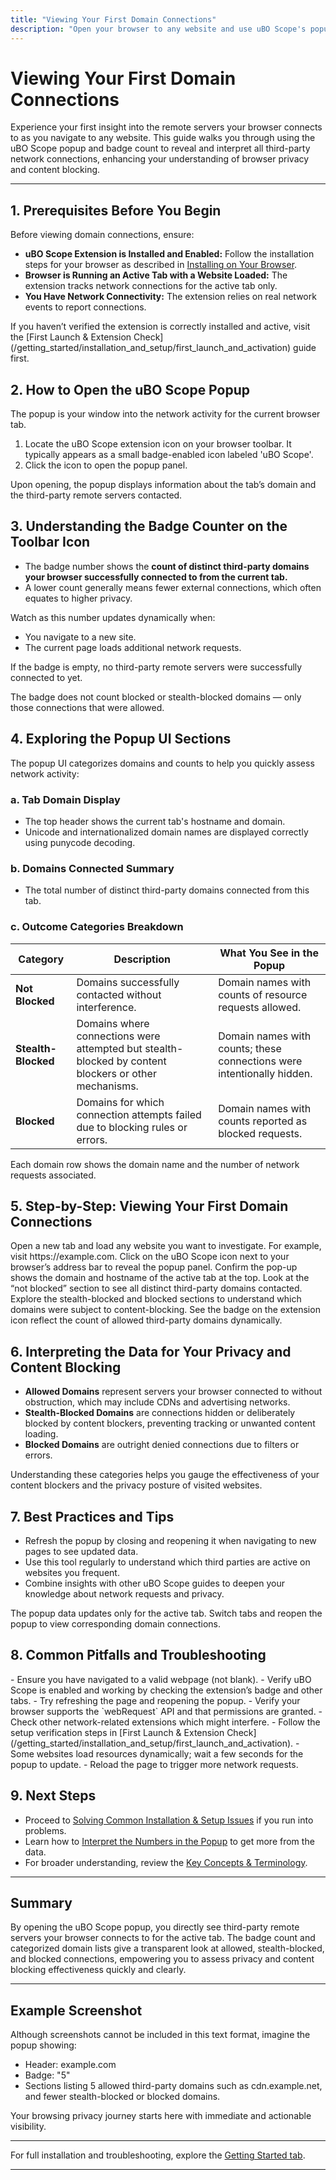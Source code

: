 ```yaml
---
title: "Viewing Your First Domain Connections"
description: "Open your browser to any website and use uBO Scope's popup to reveal all third-party remote servers your browser connects to. This page introduces the badge counter, popup UI, and what the reported data means for user privacy and content blocking."
---
```


# Viewing Your First Domain Connections

Experience your first insight into the remote servers your browser connects to as you navigate to any website. This guide walks you through using the uBO Scope popup and badge count to reveal and interpret all third-party network connections, enhancing your understanding of browser privacy and content blocking.

---

## 1. Prerequisites Before You Begin

Before viewing domain connections, ensure:

- **uBO Scope Extension is Installed and Enabled:** Follow the installation steps for your browser as described in [Installing on Your Browser](/getting_started/installation_and_setup/installing_on_your_browser).
- **Browser is Running an Active Tab with a Website Loaded:** The extension tracks network connections for the active tab only.
- **You Have Network Connectivity:** The extension relies on real network events to report connections.

<Tip>
If you haven’t verified the extension is correctly installed and active, visit the [First Launch & Extension Check](/getting_started/installation_and_setup/first_launch_and_activation) guide first.
</Tip>

## 2. How to Open the uBO Scope Popup

The popup is your window into the network activity for the current browser tab.

1. Locate the uBO Scope extension icon on your browser toolbar. It typically appears as a small badge-enabled icon labeled 'uBO Scope'.
2. Click the icon to open the popup panel.

Upon opening, the popup displays information about the tab’s domain and the third-party remote servers contacted.

## 3. Understanding the Badge Counter on the Toolbar Icon

- The badge number shows the **count of distinct third-party domains your browser successfully connected to from the current tab.**
- A lower count generally means fewer external connections, which often equates to higher privacy.

Watch as this number updates dynamically when:
- You navigate to a new site.
- The current page loads additional network requests.

If the badge is empty, no third-party remote servers were successfully connected to yet.

<Tip>
The badge does not count blocked or stealth-blocked domains — only those connections that were allowed.
</Tip>

## 4. Exploring the Popup UI Sections

The popup UI categorizes domains and counts to help you quickly assess network activity:

### a. Tab Domain Display
- The top header shows the current tab's hostname and domain.
- Unicode and internationalized domain names are displayed correctly using punycode decoding.

### b. Domains Connected Summary
- The total number of distinct third-party domains connected from this tab.

### c. Outcome Categories Breakdown

| Category           | Description                                                                 | What You See in the Popup                                   |
|--------------------|-----------------------------------------------------------------------------|------------------------------------------------------------|
| **Not Blocked**    | Domains successfully contacted without interference.                         | Domain names with counts of resource requests allowed.     |
| **Stealth-Blocked**| Domains where connections were attempted but stealth-blocked by content blockers or other mechanisms. | Domain names with counts; these connections were intentionally hidden. |
| **Blocked**        | Domains for which connection attempts failed due to blocking rules or errors.| Domain names with counts reported as blocked requests.     |

Each domain row shows the domain name and the number of network requests associated.

## 5. Step-by-Step: Viewing Your First Domain Connections

<Steps>
<Step title="Navigate to a Website">
Open a new tab and load any website you want to investigate. For example, visit https://example.com.
</Step>
<Step title="Open the uBO Scope Popup">
Click on the uBO Scope icon next to your browser’s address bar to reveal the popup panel.
</Step>
<Step title="Read the Tab Domain Header">
Confirm the pop-up shows the domain and hostname of the active tab at the top.
</Step>
<Step title="Review Connected Domains">
Look at the “not blocked” section to see all distinct third-party domains contacted.
</Step>
<Step title="Check Stealth-Blocked and Blocked Details">
Explore the stealth-blocked and blocked sections to understand which domains were subject to content-blocking.
</Step>
<Step title="Notice the Badge Counter Updates">
See the badge on the extension icon reflect the count of allowed third-party domains dynamically.
</Step>
</Steps>

## 6. Interpreting the Data for Your Privacy and Content Blocking

- **Allowed Domains** represent servers your browser connected to without obstruction, which may include CDNs and advertising networks.
- **Stealth-Blocked Domains** are connections hidden or deliberately blocked by content blockers, preventing tracking or unwanted content loading.
- **Blocked Domains** are outright denied connections due to filters or errors.

Understanding these categories helps you gauge the effectiveness of your content blockers and the privacy posture of visited websites.

## 7. Best Practices and Tips

- Refresh the popup by closing and reopening it when navigating to new pages to see updated data.
- Use this tool regularly to understand which third parties are active on websites you frequent.
- Combine insights with other uBO Scope guides to deepen your knowledge about network requests and privacy.

<Note>
The popup data updates only for the active tab. Switch tabs and reopen the popup to view corresponding domain connections.
</Note>

## 8. Common Pitfalls and Troubleshooting

<AccordionGroup title="Troubleshooting Viewing Issues">
<Accordion title="Popup Shows No Data or 'NO DATA'">
- Ensure you have navigated to a valid webpage (not blank).
- Verify uBO Scope is enabled and working by checking the extension’s badge and other tabs.
- Try refreshing the page and reopening the popup.
</Accordion>
<Accordion title="Badge Counter Does Not Update">
- Verify your browser supports the `webRequest` API and that permissions are granted.
- Check other network-related extensions which might interfere.
- Follow the setup verification steps in [First Launch & Extension Check](/getting_started/installation_and_setup/first_launch_and_activation).
</Accordion>
<Accordion title="Unexpected Empty Sections in Popup">
- Some websites load resources dynamically; wait a few seconds for the popup to update.
- Reload the page to trigger more network requests.
</Accordion>
</AccordionGroup>

## 9. Next Steps

- Proceed to [Solving Common Installation & Setup Issues](/getting_started/first_use_and_troubleshooting/solving_common_issues) if you run into problems.
- Learn how to [Interpret the Numbers in the Popup](/guides/analyzing-traffic/interpreting-popup) to get more from the data.
- For broader understanding, review the [Key Concepts & Terminology](/overview/architecture-and-concepts/core-terms).

---

## Summary
By opening the uBO Scope popup, you directly see third-party remote servers your browser connects to for the active tab. The badge count and categorized domain lists give a transparent look at allowed, stealth-blocked, and blocked connections, empowering you to assess privacy and content blocking effectiveness quickly and clearly.

---

## Example Screenshot

Although screenshots cannot be included in this text format, imagine the popup showing:

- Header: example.com
- Badge: "5"
- Sections listing 5 allowed third-party domains such as cdn.example.net, and fewer stealth-blocked or blocked domains.

Your browsing privacy journey starts here with immediate and actionable visibility.

---

For full installation and troubleshooting, explore the [Getting Started tab](/getting_started).


---